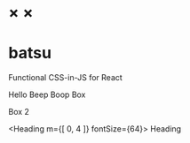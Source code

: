 
# × ×
# batsu

Functional CSS-in-JS for React

<Box p='32px' bold>
  Hello Beep Boop Box
</Box>

<Box
  className='two'
  p='32px'
  color='white'
  bg='tomato'>
  Box 2
</Box>

<Heading
  m={[ 0, 4 ]}
  fontSize={64}>
  Heading
</Heading>

<Counter p='48px' />

